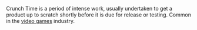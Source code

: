 
Crunch Time is a period of intense work, usually undertaken to get a product up to scratch shortly before it is due for release or testing. Common in the [[video games]] industry.